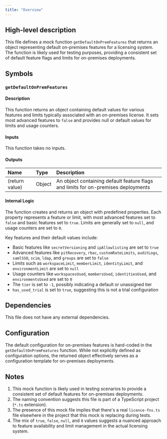 ```yaml
---
title: "Overview"
---
```


## High-level description
This file defines a mock function `getDefaultOnPremFeatures` that returns an object representing default on-premises features for a licensing system. The function is likely used for testing purposes, providing a consistent set of default feature flags and limits for on-premises deployments.

## Symbols

### `getDefaultOnPremFeatures`
#### Description
This function returns an object containing default values for various features and limits typically associated with an on-premises license. It sets most advanced features to `false` and provides null or default values for limits and usage counters.

#### Inputs
This function takes no inputs.

#### Outputs
| Name | Type | Description |
|:-----|:-----|:------------|
| (return value) | Object | An object containing default feature flags and limits for on-premises deployments |

#### Internal Logic
The function creates and returns an object with predefined properties. Each property represents a feature or limit, with most advanced features set to `false` and basic features set to `true`. Limits are generally set to `null`, and usage counters are set to `0`.

Key features and their default values include:
- Basic features like `secretVersioning` and `ipAllowlisting` are set to `true`
- Advanced features like `pitRecovery`, `rbac`, `customRateLimits`, `auditLogs`, `samlSSO`, `scim`, `ldap`, and `groups` are set to `false`
- Limits such as `workspaceLimit`, `memberLimit`, `identityLimit`, and `environmentLimit` are set to `null`
- Usage counters like `workspacesUsed`, `membersUsed`, `identitiesUsed`, and `environmentsUsed` are set to `0`
- The `tier` is set to `-1`, possibly indicating a default or unassigned tier
- `has_used_trial` is set to `true`, suggesting this is not a trial configuration

## Dependencies
This file does not have any external dependencies.

## Configuration
The default configuration for on-premises features is hard-coded in the `getDefaultOnPremFeatures` function. While not explicitly defined as configuration options, the returned object effectively serves as a configuration template for on-premises deployments.

## Notes
1. This mock function is likely used in testing scenarios to provide a consistent set of default features for on-premises deployments.
2. The naming convention suggests this file is part of a TypeScript project (`*.ts` extension).
3. The presence of this mock file implies that there's a real `licence-fns.ts` file elsewhere in the project that this mock is replacing during tests.
4. The mix of `true`, `false`, `null`, and `0` values suggests a nuanced approach to feature availability and limit management in the actual licensing system.